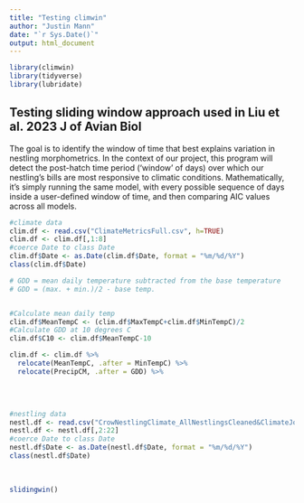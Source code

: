 ```yaml
---
title: "Testing climwin"
author: "Justin Mann"
date: "`r Sys.Date()`"
output: html_document
---
```


```r
library(climwin)
library(tidyverse)
library(lubridate)
```

## Testing sliding window approach used in Liu et al. 2023 J of Avian Biol

The goal is to identify the window of time that best explains variation in nestling morphometrics. In the context of our project, this program will detect the post-hatch time period ('window' of days) over which our nestling's bills are most responsive to climatic conditions. Mathematically, it's simply running the same model, with every possible sequence of days inside a user-defined window of time, and then comparing AIC values across all models.




```r
#climate data
clim.df <- read.csv("ClimateMetricsFull.csv", h=TRUE)
clim.df <- clim.df[,1:8]
#coerce Date to class Date
clim.df$Date <- as.Date(clim.df$Date, format = "%m/%d/%Y")
class(clim.df$Date)

# GDD = mean daily temperature subtracted from the base temperature
# GDD = (max. + min.)/2 - base temp. 


#Calculate mean daily temp
clim.df$MeanTempC <- (clim.df$MaxTempC+clim.df$MinTempC)/2
#Calculate GDD at 10 degrees C
clim.df$C10 <- clim.df$MeanTempC-10

clim.df <- clim.df %>% 
  relocate(MeanTempC, .after = MinTempC) %>% 
  relocate(PrecipCM, .after = GDD) %>% 
  

```
<br>

```r
#nestling data 
nestl.df <- read.csv("CrowNestlingClimate_AllNestlingsCleaned&ClimateJoined.csv", h=TRUE)
nestl.df <- nestl.df[,2:22]
#coerce Date to class Date
nestl.df$Date <- as.Date(nestl.df$Date, format = "%m/%d/%Y")
class(nestl.df$Date)
```
<br>

```r
slidingwin()
```

